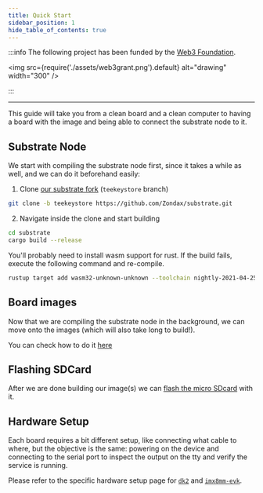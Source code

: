 ```yaml
---
title: Quick Start
sidebar_position: 1
hide_table_of_contents: true
---
```


:::info The following project has been funded by the [Web3 Foundation](https://web3.foundation/).

<img
  src={require('./assets/web3grant.png').default}
  alt="drawing"
  width="300"
/>

:::

---

This guide will take you from a clean board and a clean computer to having a board with the image and being able to connect the substrate node to it.

## Substrate Node

We start with compiling the substrate node first, since it takes a while as well, and we can do it beforehand easily:

1. Clone [our substrate fork](https://github.com/Zondax/substrate/tree/teekeystore) (`teekeystore` branch)

```bash
git clone -b teekeystore https://github.com/Zondax/substrate.git
```

2. Navigate inside the clone and start building

```bash
cd substrate
cargo build --release
```

You'll probably need to install wasm support for rust. If the build fails, execute the following command and re-compile.

```bash
rustup target add wasm32-unknown-unknown --toolchain nightly-2021-04-25
```

## Board images

Now that we are compiling the substrate node in the background, we can move onto the images (which will also take long to build!).

You can check how to do it [here](./BSP/BSP)

## Flashing SDCard

After we are done building our image(s) we can [flash the micro SDcard](./BSP/flashing) with it.

## Hardware Setup

Each board requires a bit different setup, like connecting what cable to where, but the objective is the same: powering on the device and connecting to the serial port to inspect the output on the tty and verify the service is running.

Please refer to the specific hardware setup page for [`dk2`](./HardwareSetup/HW_STM32MP157F-DK2) and [`imx8mm-evk`](./HardwareSetup/HW_8MMINILPD4-EVKB).
